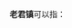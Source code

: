 '''老君镇'''可以指：
{{PRC admin/disambig|51/13/03/105/000|51/20/02/105/000|61/07/02/105/000}}
{{disambig|cat=三字中国镇名消歧义}}